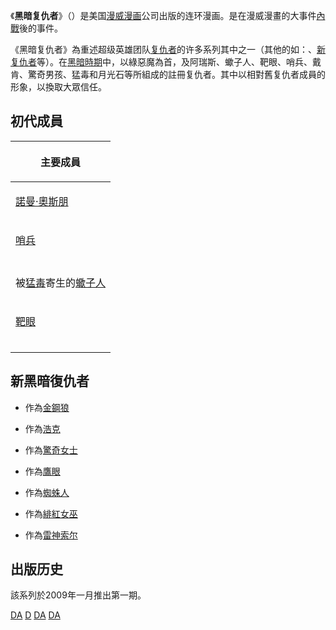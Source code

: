 {{unreferenced|time=2015-12-03T08:28:41+00:00}}
《'''黑暗复仇者'''》（{{lang-en|Dark Avengers}}）是美国[[漫威漫画|漫威漫画]]公司出版的连环漫画。是在漫威漫畫的大事件[[內戰_(漫畫)|內戰]]後的事件。

《黑暗复仇者》為重述超级英雄团队[[复仇者|复仇者]]的许多系列其中之一（其他的如：{{le|青少年復仇者|Young Avengers}}、[[新复仇者|新复仇者]]等）。在[[黑暗時期|黑暗時期]]中，以綠惡魔為首，及阿瑞斯、蠍子人、靶眼、哨兵、戴肯、驚奇男孩、猛毒和月光石等所組成的註冊复仇者。其中以相對舊复仇者成員的形象，以換取大眾信任。

== 初代成員 ==
{| class="wikitable" style="width:100%; text-align:center"
|-
! colspan="2" | 主要成員
|-
| [[諾曼·奧斯朋|諾曼·奧斯朋]] || [[黑暗復仇者|黑暗復仇者]]的領導人，原是漫威漫畫中知名的超級英雄角色[[蜘蛛人|蜘蛛人]]裡的反派，在連載中繼續以{{le|雷霆特工隊 (漫威漫畫)|Thunderbolts (comics)|雷霆特工隊}}領導者的身分活躍著。在黑暗復仇者還在的時期，也是取代[[神盾局|神盾局]]的組織{{le|神錘局|H.A.M.M.E.R.}}局長，但最終被推翻。
|-
| [[哨兵_(漫畫)|哨兵]] || 號稱擁有10萬顆太陽能量的超級英雄，精神常處於不安定的狀態，雙重人格。
|-
| {{le|阿瑞斯 (漫威漫畫)|Ares (Marvel Comics)|阿瑞斯}} || 神祇。奧林帕斯神族的戰神，十分熱愛戰爭。
|-
| 被[[猛毒|猛毒]]寄生的[[蠍子人|蠍子人]] || 原本也是[[蜘蛛人|蜘蛛人]]的死對頭，外星生命體。原本的寄宿者是[[艾迪·布洛克|艾迪·布洛克]]，但後來[[艾迪·布洛克|艾迪·布洛克]]變成[[反猛毒|反猛毒]]（Anti-Venom）後，洗心革面，加入黑暗復仇者後偽裝成了[[蜘蛛人|蜘蛛人]]。
|-
| [[靶眼_(漫威漫畫)|靶眼]] || 一個喪心病狂的殺手，能夠將手邊的任何物品化成武器。加入黑暗復仇者後使用[[鷹眼_(漫畫)|鷹眼]]（Hawkeye）這個身分。
|-
| {{le|月光石 (漫威漫畫)|Karla Sofen|月光石}} || 原是雷霆特工隊的隊員，加入黑暗復仇者後取代了[[驚奇女士|驚奇女士]]。
|-
| {{le|戴肯 (漫威漫畫)|Daken|戴肯}} || [[金鋼狼|金鋼狼]]的親生兒子，母親是[[金鋼狼|金鋼狼]]的已故的舊情人Itsu Akihiro。戴肯擁有跟[[金鋼狼|金鋼狼]]類似的超回復能力，加入黑暗復仇者後偽裝成了[[金鋼狼|金鋼狼]]。
|-
| {{le|諾-法爾|Noh-Varr|驚奇男孩}} || 從高科技與強大力量為特色的克里星來的外星人，黑暗復仇者時稱[[驚奇隊長_(漫威漫畫)|驚奇隊長]]（Captain Marvel）。
|}

== 新黑暗復仇者 ==
* {{link-en|高貢 (宍戶托米)|Gorgon (Tomi Shishido)|高貢}}作為[[金鋼狼|金鋼狼]]
* {{link-en|斯卡爾 (漫畫)|Skaar (comics)|斯卡爾}}作為[[浩克_(漫畫)|浩克]]
* {{link-en|至高女 (漫畫)|Superia|至高女}}作為[[驚奇女士|驚奇女士]] 
* {{link-en|捷射 (漫畫)|Barney Barton|捷射}}作為[[鷹眼_(漫畫)|鷹眼]]
* {{link-en|六手蜘蛛 (漫畫)|Ai Apaec|六手蜘蛛}}作為[[蜘蛛人|蜘蛛人]]
* {{link-en|托克希.多克希 (漫畫)|June Covington|托克希.多克希}}作為[[緋紅女巫|緋紅女巫]]
* {{le|諸神黃昏 (漫威漫畫)|Ragnarok (comics)|諸神黃昏}}作為[[索爾_(漫威漫畫)|雷神索尔]]

== 出版历史 ==
該系列於2009年一月推出第一期。

{{复仇者}}
{{神盾局}}
[[Category:漫威漫畫作品|DA]]
[[Category:复仇者作品|D]]
[[Category:超级英雄漫画|DA]]
[[Category:漫威漫畫超級英雄戰隊|DA]]